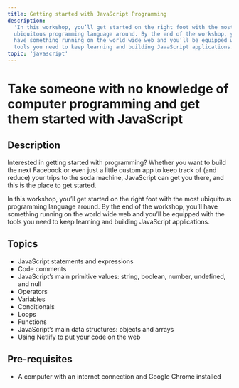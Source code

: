 ```yaml
---
title: Getting started with JavaScript Programming
description:
  'In this workshop, you’ll get started on the right foot with the most
  ubiquitous programming language around. By the end of the workshop, you’ll
  have something running on the world wide web and you’ll be equipped with the
  tools you need to keep learning and building JavaScript applications.'
topic: 'javascript'
---
```


# Take someone with no knowledge of computer programming and get them started with JavaScript

## Description

Interested in getting started with programming? Whether you want to build the
next Facebook or even just a little custom app to keep track of (and reduce)
your trips to the soda machine, JavaScript can get you there, and this is the
place to get started.

In this workshop, you’ll get started on the right foot with the most ubiquitous
programming language around. By the end of the workshop, you’ll have something
running on the world wide web and you’ll be equipped with the tools you need to
keep learning and building JavaScript applications.

## Topics

- JavaScript statements and expressions
- Code comments
- JavaScript’s main primitive values: string, boolean, number, undefined, and
  null
- Operators
- Variables
- Conditionals
- Loops
- Functions
- JavaScript’s main data structures: objects and arrays
- Using Netlify to put your code on the web

## Pre-requisites

- A computer with an internet connection and Google Chrome installed
